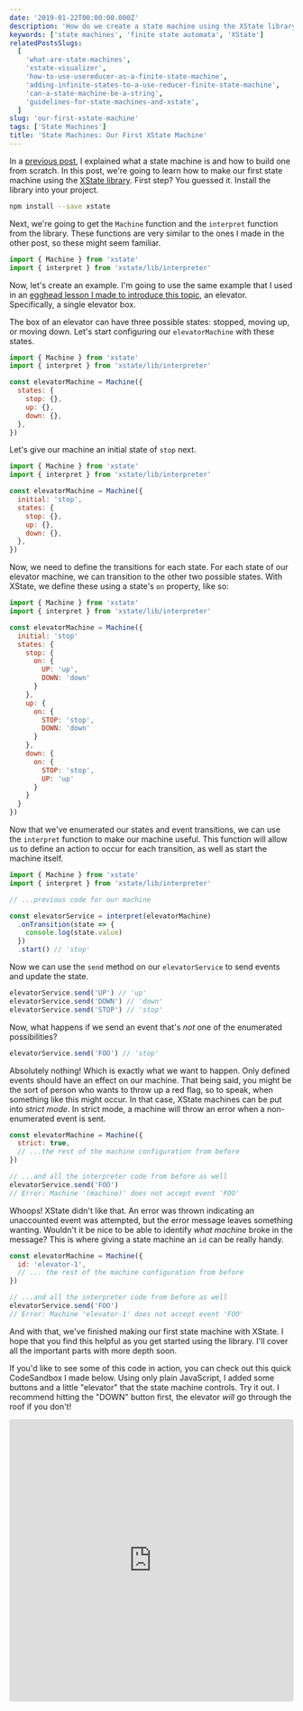 ```yaml
---
date: '2019-01-22T00:00:00.000Z'
description: 'How do we create a state machine using the XState library. In this article, we will create our first state machine using XState.'
keywords: ['state machines', 'finite state automata', 'XState']
relatedPostsSlugs:
  [
    'what-are-state-machines',
    'xstate-visualizer',
    'how-to-use-usereducer-as-a-finite-state-machine',
    'adding-infinite-states-to-a-use-reducer-finite-state-machine',
    'can-a-state-machine-be-a-string',
    'guidelines-for-state-machines-and-xstate',
  ]
slug: 'our-first-xstate-machine'
tags: ['State Machines']
title: 'State Machines: Our First XState Machine'
---
```


In a [previous post](/what-are-state-machines), I explained what a state machine is and how to build one from scratch. In this post, we're going to learn how to make our first state machine using the [XState library](https://xstate.js.org). First step? You guessed it. Install the library into your project.

```bash
npm install --save xstate
```

Next, we're going to get the `Machine` function and the `interpret` function from the library. These functions are very similar to the ones I made in the other post, so these might seem familiar.

```javascript
import { Machine } from 'xstate'
import { interpret } from 'xstate/lib/interpreter'
```

Now, let's create an example. I'm going to use the same example that I used in an [egghead lesson I made to introduce this topic](https://egghead.io/lessons/javascript-handle-state-transitions-through-events-in-a-finite-state-machine-with-xstate/?af=8u8eik), an elevator. Specifically, a single elevator box.

The box of an elevator can have three possible states: stopped, moving up, or moving down. Let's start configuring our `elevatorMachine` with these states.

```javascript
import { Machine } from 'xstate'
import { interpret } from 'xstate/lib/interpreter'

const elevatorMachine = Machine({
  states: {
    stop: {},
    up: {},
    down: {},
  },
})
```

Let's give our machine an initial state of `stop` next.

```javascript
import { Machine } from 'xstate'
import { interpret } from 'xstate/lib/interpreter'

const elevatorMachine = Machine({
  initial: 'stop',
  states: {
    stop: {},
    up: {},
    down: {},
  },
})
```

Now, we need to define the transitions for each state. For each state of our elevator machine, we can transition to the other two possible states. With XState, we define these using a state's `on` property, like so:

```javascript
import { Machine } from 'xstate'
import { interpret } from 'xstate/lib/interpreter'

const elevatorMachine = Machine({
  initial: 'stop'
  states: {
    stop: {
      on: {
        UP: 'up',
        DOWN: 'down'
      }
    },
    up: {
      on: {
        STOP: 'stop',
        DOWN: 'down'
      }
    },
    down: {
      on: {
        STOP: 'stop',
        UP: 'up'
      }
    }
  }
})
```

Now that we've enumerated our states and event transitions, we can use the `interpret` function to make our machine useful. This function will allow us to define an action to occur for each transition, as well as start the machine itself.

```javascript
import { Machine } from 'xstate'
import { interpret } from 'xstate/lib/interpreter'

// ...previous code for our machine

const elevatorService = interpret(elevatorMachine)
  .onTransition(state => {
    console.log(state.value)
  })
  .start() // 'stop'
```

Now we can use the `send` method on our `elevatorService` to send events and update the state.

```javascript
elevatorService.send('UP') // 'up'
elevatorService.send('DOWN') // 'down'
elevatorService.send('STOP') // 'stop'
```

Now, what happens if we send an event that's _not_ one of the enumerated possibilities?

```javascript
elevatorService.send('FOO') // 'stop'
```

Absolutely nothing! Which is exactly what we want to happen. Only defined events should have an effect on our machine. That being said, you might be the sort of person who wants to throw up a red flag, so to speak, when something like this might occur. In that case, XState machines can be put into _strict mode_. In strict mode, a machine will throw an error when a non-enumerated event is sent.

```javascript
const elevatorMachine = Machine({
  strict: true,
  // ...the rest of the machine configuration from before
})

// ...and all the interpreter code from before as well
elevatorService.send('FOO')
// Error: Machine '(machine)' does not accept event 'FOO'
```

Whoops! XState didn't like that. An error was thrown indicating an unaccounted event was attempted, but the error message leaves something wanting. Wouldn't it be nice to be able to identify _what machine_ broke in the message? This is where giving a state machine an `id` can be really handy.

```javascript
const elevatorMachine = Machine({
  id: 'elevator-1',
  // ... the rest of the machine configuration from before
})

// ...and all the interpreter code from before as well
elevatorService.send('FOO')
// Error: Machine 'elevator-1' does not accept event 'FOO'
```

And with that, we've finished making our first state machine with XState. I hope that you find this helpful as you get started using the library. I'll cover all the important parts with more depth soon.

If you'd like to see some of this code in action, you can check out this quick CodeSandbox I made below. Using only plain JavaScript, I added some buttons and a little "elevator" that the state machine controls. Try it out. I recommend hitting the "DOWN" button first, the elevator _will_ go through the roof if you don't!

<iframe src="https://codesandbox.io/embed/88nyv28ry0" style="width:100%; height:500px; border:0; border-radius: 4px; overflow:hidden;" sandbox="allow-modals allow-forms allow-popups allow-scripts allow-same-origin"></iframe>

